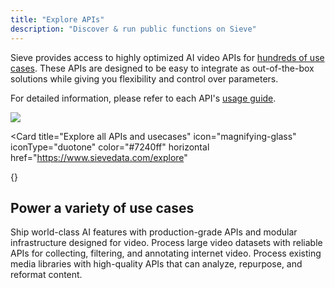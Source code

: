 ```yaml
---
title: "Explore APIs"
description: "Discover & run public functions on Sieve"
---
```


Sieve provides access to highly optimized AI video APIs for [hundreds of use cases](https://sievedata.com/explore).
These APIs are designed to be easy to integrate as out-of-the-box solutions while giving you flexibility and control over parameters.

For detailed information, please refer to each API's [usage guide](https://sievedata.com/functions/sieve/autocrop/guide).

![](https://storage.googleapis.com/sieve-public-data/assets/docs/explore-cards-hd.jpg)

<Card
  title="Explore all APIs and usecases"
  icon="magnifying-glass"
  iconType="duotone"
  color="#7240ff"
  horizontal
  href="https://www.sievedata.com/explore"
>
  {}
</Card>

## Power a variety of use cases

<Columns cols={3}>
  <Card
    title="Creative Platforms"
    img="https://www.sievedata.com/solutions-page/creative-and-social-platforms/hero.svg"
    href="https://www.sievedata.com/solutions/creative-and-social-platforms"
  >
    Ship world-class AI features with production-grade APIs and modular
    infrastructure designed for video.
  </Card>
  <Card
    title="Model Developers"
    img="https://www.sievedata.com/solutions-page/model-developers/hero.svg"
    href="https://www.sievedata.com/solutions/model-developers"
  >
    Process large video datasets with reliable APIs for collecting, filtering,
    and annotating internet video.
  </Card>
  <Card
    title="Media Companies"
    img="https://www.sievedata.com/solutions-page/media-companies/hero.svg"
    href="https://www.sievedata.com/solutions/media-companies"
  >
    Process existing media libraries with high-quality APIs that can analyze,
    repurpose, and reformat content.
  </Card>
</Columns>
